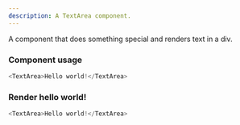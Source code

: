 ```yaml
---
description: A TextArea component.
---
```



A component that does something special and renders text in a div.

### Component usage
```js
<TextArea>Hello world!</TextArea>
```

### Render hello world!

```js live
<TextArea>Hello world!</TextArea>
```

